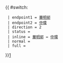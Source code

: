 {{ #switch: {{{format|}}}
  | endpoint1 = [[華明邨]]
  | endpoint2 = [[中環]]
  | direction = 2
  | status = {{HK Bus Status|P}}
  | inline = [[華明邨]] ↔ [[中環]]
  | normal =
  | full =
}}<noinclude>[[category:新界居民巴士路線模板|1]]</noinclude>